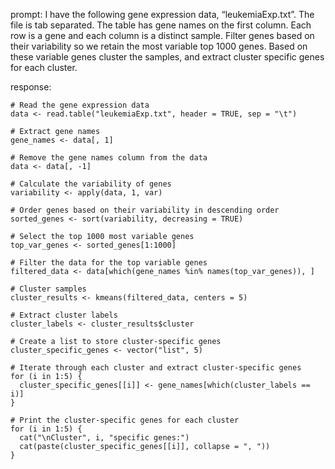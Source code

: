 prompt:
I have the following gene expression data, "leukemiaExp.txt". The file is tab separated. The table has gene names on the first column. Each row is a gene and each column is a distinct sample. Filter genes based on their variability so we retain the most variable top 1000 genes. Based on these variable genes cluster the samples, and extract cluster specific genes for each cluster.

response:
```
# Read the gene expression data
data <- read.table("leukemiaExp.txt", header = TRUE, sep = "\t")

# Extract gene names
gene_names <- data[, 1]

# Remove the gene names column from the data
data <- data[, -1]

# Calculate the variability of genes
variability <- apply(data, 1, var)

# Order genes based on their variability in descending order
sorted_genes <- sort(variability, decreasing = TRUE)

# Select the top 1000 most variable genes
top_var_genes <- sorted_genes[1:1000]

# Filter the data for the top variable genes
filtered_data <- data[which(gene_names %in% names(top_var_genes)), ]

# Cluster samples
cluster_results <- kmeans(filtered_data, centers = 5)

# Extract cluster labels
cluster_labels <- cluster_results$cluster

# Create a list to store cluster-specific genes
cluster_specific_genes <- vector("list", 5)

# Iterate through each cluster and extract cluster-specific genes
for (i in 1:5) {
  cluster_specific_genes[[i]] <- gene_names[which(cluster_labels == i)]
}

# Print the cluster-specific genes for each cluster
for (i in 1:5) {
  cat("\nCluster", i, "specific genes:")
  cat(paste(cluster_specific_genes[[i]], collapse = ", "))
}
```

